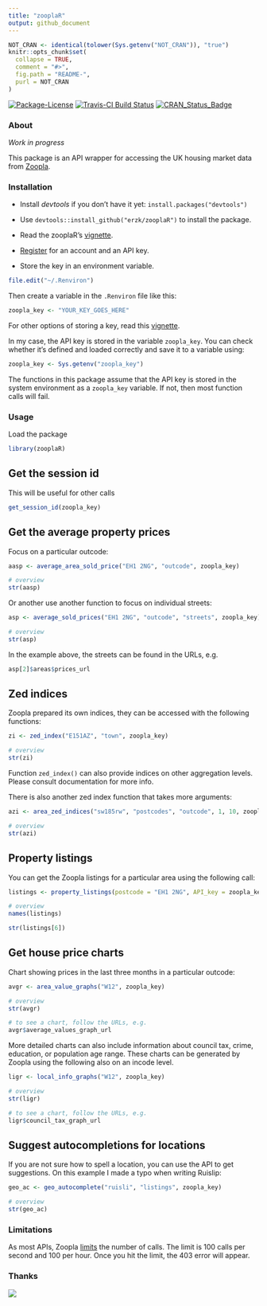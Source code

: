 ```yaml
---
title: "zooplaR"
output: github_document
---
```


<!-- README.md is generated from README.Rmd. Please edit that file -->

```r
NOT_CRAN <- identical(tolower(Sys.getenv("NOT_CRAN")), "true")
knitr::opts_chunk$set(
  collapse = TRUE,
  comment = "#>",
  fig.path = "README-",
  purl = NOT_CRAN
)
```

[![Package-License](http://img.shields.io/badge/license-GPL--3-brightgreen.svg?style=flat)](http://www.gnu.org/licenses/gpl-3.0.html)
[![Travis-CI Build Status](https://travis-ci.org/erzk/zooplaR.svg?branch=master)](https://travis-ci.org/erzk/zooplaR)
[![CRAN_Status_Badge](http://www.r-pkg.org/badges/version/PostcodesioR)](https://cran.r-project.org/package=PostcodesioR)

### About

*Work in progress*

This package is an API wrapper for accessing the UK housing market data from [Zoopla](http://www.zoopla.co.uk/).

### Installation

* Install *devtools* if you don't have it yet: `install.packages("devtools")`
* Use `devtools::install_github("erzk/zooplaR")` to install the package.

* Read the zooplaR's [vignette](https://github.com/erzk/zooplaR/blob/master/vignettes/Introduction_to_zooplaR.Rmd).

* [Register](http://developer.zoopla.com/member/register/) for an account and an API key.

* Store the key in an environment variable. 

```r
file.edit("~/.Renviron")
```

Then create a variable in the `.Renviron` file like this:

```r
zoopla_key <- "YOUR_KEY_GOES_HERE"
```

For other options of storing a key, read this [vignette](https://cran.r-project.org/web/packages/httr/vignettes/secrets.html).

In my case, the API key is stored in the variable `zoopla_key`. You can check whether it's defined and loaded correctly and save it to a variable using:

```r
zoopla_key <- Sys.getenv("zoopla_key")
```

The functions in this package assume that the API key is stored in the system environment as a `zoopla_key` variable. If not, then most function calls will fail.

### Usage

Load the package

```r
library(zooplaR)
```

## Get the session id

This will be useful for other calls

```r
get_session_id(zoopla_key)
```

## Get the average property prices

Focus on a particular outcode:

```r
aasp <- average_area_sold_price("EH1 2NG", "outcode", zoopla_key)

# overview
str(aasp)
```

Or another use another function to focus on individual streets:

```r
asp <- average_sold_prices("EH1 2NG", "outcode", "streets", zoopla_key)

# overview
str(asp)
```

In the example above, the streets can be found in the URLs, e.g. 

```r
asp[2]$areas$prices_url
```

## Zed indices

Zoopla prepared its own indices, they can be accessed with the following functions:

```r
zi <- zed_index("E151AZ", "town", zoopla_key)

# overview
str(zi)
```

Function `zed_index()` can also provide indices on other aggregation levels. Please consult documentation for more info.

There is also another zed index function that takes more arguments:

```r
azi <- area_zed_indices("sw185rw", "postcodes", "outcode", 1, 10, zoopla_key, "descending")

# overview
str(azi)
```

## Property listings

You can get the Zoopla listings for a particular area using the following call:

```r
listings <- property_listings(postcode = "EH1 2NG", API_key = zoopla_key)

# overview
names(listings)

str(listings[6])
```

## Get house price charts

Chart showing prices in the last three months in a particular outcode:

```r
avgr <- area_value_graphs("W12", zoopla_key)

# overview
str(avgr)

# to see a chart, follow the URLs, e.g.
avgr$average_values_graph_url
```

More detailed charts can also include information about council tax, crime, education, or population age range. These charts can be generated by Zoopla using the following also on an incode level.

```r
ligr <- local_info_graphs("W12", zoopla_key)

# overview
str(ligr)

# to see a chart, follow the URLs, e.g.
ligr$council_tax_graph_url
```

## Suggest autocompletions for locations

If you are not sure how to spell a location, you can use the API to get suggestions. On this example I made a typo when writing Ruislip:

```r
geo_ac <- geo_autocomplete("ruisli", "listings", zoopla_key)

# overview
str(geo_ac)
```

### Limitations

As most APIs, Zoopla [limits](http://developer.zoopla.com/API_terms_of_use) the number of calls. The limit is 100 calls per second and 100 per hour. Once you hit the limit, the 403 error will appear.

### Thanks

![](https://www.zoopla.co.uk/static/images/mashery/powered-by-zoopla-150x73.png)

